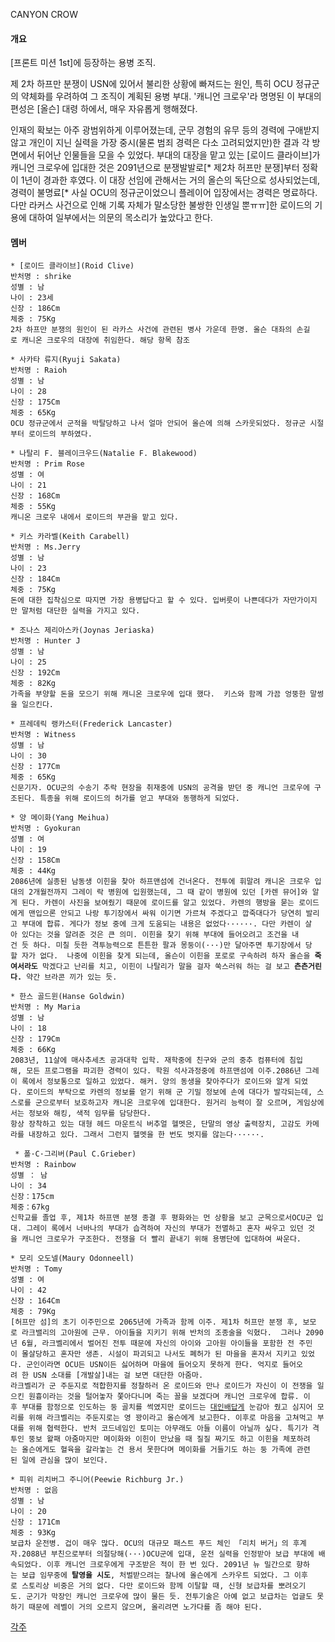 CANYON CROW

==== 개요 ====
[프론트 미션 1st]에 등장하는 용병 조직.

제 2차 하프만 분쟁이 USN에 있어서 불리한 상황에 빠져드는 원인, 특히 OCU 정규군의 약체화를 우려하여 그 조직이 계획된 용병 부대. '캐니언 크로우'라 명명된 이 부대의 편성은 [올슨] 대령 하에서, 매우 자유롭게 행해졌다. 

인재의 확보는 아주 광범위하게 이루어졌는데, 군무 경험의 유무 등의 경력에 구애받지 않고 개인이 지닌 실력을 가장 중시(물론 범죄 경력은 다소 고려되었지만)한 결과 각 방면에서 뒤어난 인물들을 모을 수 있었다. 부대의 대장을 맡고 있는 [로이드 클라이브]가 캐니언 크로우에 입대한 것은 2091년으로 분쟁발발로[* 제2차 허프만 분쟁]부터 정확이 1년이 경과한 후였다. 이 대장 선임에 관해서는 거의 올슨의 독단으로 성사되었는데, 경력이 불명료[* 사실 OCU의 정규군이었으니 플레이어 입장에서는 경력은 명료하다. 다만 라커스 사건으로 인해 기록 자체가 말소당한 불쌍한 인생일 뿐ㅠㅠ]한 로이드의 기용에 대하여 일부에서는 의문의 목소리가 높았다고 한다.

==== 멤버 ====
 * [로이드 클라이브](Roid Clive)
 반처명 : shrike  
 성별 : 남
 나이 : 23세
 신장 : 186Cm
 체중 : 75Kg
 2차 하프만 분쟁의 원인이 된 라카스 사건에 관련된 병사 가운데 한명. 올슨 대좌의 손길로 캐니온 크로우의 대장에 취임한다. 해당 항목 참조

 * 사카타 류지(Ryuji Sakata)
 반처명 : Raioh 
 성별 : 남  
 나이 : 28
 신장 : 175Cm
 체중 : 65Kg
 OCU 정규군에서 군적을 박탈당하고 나서 얼마 안되어 올슨에 의해 스카웃되었다. 정규군 시절부터 로이드의 부하였다.

 * 나탈리 F. 블레이크우드(Natalie F. Blakewood)
 반처명 : Prim Rose
 성별 : 여  
 나이 : 21
 신장 : 168Cm
 체중 : 55Kg
 캐니온 크로우 내에서 로이드의 부관을 맡고 있다.

 * 키스 카라벨(Keith Carabell)
 반처명 : Ms.Jerry
 성별 : 남
 나이 : 23
 신장 : 184Cm
 체중 : 75Kg
 돈에 대한 집착심으로 따지면 가장 용병답다고 할 수 있다. 입버릇이 나쁜데다가 자만가이지만 말처럼 대단한 실력을 가지고 있다.

 * 조나스 제리아스카(Joynas Jeriaska)
 반처명 : Hunter J
 성별 : 남
 나이 : 25
 신장 : 192Cm
 체중 : 82Kg
 가족을 부양할 돈을 모으기 위해 캐니온 크로우에 입대 했다.  키스와 함께 가끔 엉뚱한 말썽을 일으킨다.

 * 프레데릭 랭카스터(Frederick Lancaster)
 반처명 : Witness
 성별 : 남
 나이 : 30
 신장 : 177Cm
 체중 : 65Kg
 신문기자. OCU군의 수송기 추락 현장을 취재중에 USN의 공격을 받던 중 캐니언 크로우에 구조된다. 특종을 위해 로이드의 허가를 얻고 부대와 동행하게 되었다. 

 * 양 메이화(Yang Meihua)
 반처명 : Gyokuran
 성별 : 여
 나이 : 19 
 신장 : 158Cm
 체중 : 44Kg
 2086년에 실종된 남동생 이힌을 찾아 하프맨섬에 건너온다. 전투에 휘말려 캐니온 크로우 입대의 2개월전까지 그레이 락 병원에 입원했는데, 그 때 같이 병원에 있던 [카렌 뮤어]와 알게 된다. 카렌이 사진을 보여줬기 때문에 로이드를 알고 있었다. 카렌의 행방을 묻는 로이드에게 맨입으론 안되고 나랑 투기장에서 싸워 이기면 가르쳐 주겠다고 깝죽대다가 당연히 발리고 부대에 합류. 게다가 정보 중에 크게 도움되는 내용은 없었다······. 다만 카렌이 살아 있다는 것을 알려준 것은 큰 의미. 이힌을 찾기 위해 부대에 들어오려고 조건을 내건 듯 하다. 미칠 듯한 격투능력으로 튼튼한 팔과 몽둥이(···)만 달아주면 투기장에서 당할 자가 없다.  나중에 이힌을 찾게 되는데, 올슨이 이힌을 포로로 구속하려 하자 올슨을 '''죽여서라도''' 막겠다고 난리를 치고, 이힌이 나탈리가 말을 걸자 쑥스러워 하는 걸 보고 '''츤츤거린다.''' 약간 브라콘 끼가 있는 듯.

 * 한스 골드윈(Hanse Goldwin)
 반처명 : My Maria
 성별 : 남
 나이 : 18
 신장 : 179Cm
 체중 : 66Kg
 2083년, 11살에 매사추세츠 공과대학 입학. 재학중에 친구와 군의 중추 컴퓨터에 침입해, 모든 프로그램을 파괴한 경력이 있다. 학원 석사과정중에 하프맨섬에 이주.2086년 그레이 록에서 정보통으로 일하고 있었다. 해커. 양의 동생을 찾아주다가 로이드와 알게 되었다. 로이드의 부탁으로 카렌의 정보를 얻기 위해 군 기밀 정보에 손에 대다가 발각되는데, 스스로를 군으로부터 보호하고자 캐니온 크로우에 입대한다. 원거리 능력이 잘 오르며, 게임상에서는 정보와 해킹, 색적 임무를 담당한다.  
 항상 장착하고 있는 대형 헤드 마운트식 버추얼 헬멧은, 단말의 영상 출력장치, 고감도 카메라를 내장하고 있다. 그래서 그런지 헬멧을 한 번도 벗지를 않는다······.

  * 폴·C·그리버(Paul C.Grieber)
 반처명 : Rainbow
 성별 ： 남
 나이 : 34
 신장：175cm
 체중：67kg
 신학교를 졸업 후, 제1차 하프맨 분쟁 종결 후 평화와는 먼 상황을 보고 군목으로서OCU군 입대. 그레이 록에서 너바나의 부대가 습격하여 자신의 부대가 전멸하고 혼자 싸우고 있던 것을 캐니언 크로우가 구조한다. 전쟁을 더 빨리 끝내기 위해 용병단에 입대하여 싸운다.

 * 모리 오도넬(Maury Odonneell)
 반처명 : Tomy 
 성별 : 여
 나이 : 42
 신장 : 164Cm
 체중 : 79Kg
 [허프만 섬]의 초기 이주민으로 2065년에 가족과 함께 이주. 제1차 허프만 분쟁 후, 보모로 라크밸리의 고아원에 근무. 아이들을 지키기 위해 반처의 조종술을 익혔다.  그러나 2090년 6월, 라크벨리에서 벌어진 전투 때문에 자신의 아이와 고아원 아이들을 포함한 전 주민이 몰살당하고 혼자만 생존. 시설이 파괴되고 나서도 폐허가 된 마을을 혼자서 지키고 있었다. 군인이라면 OCU든 USN이든 싫어하며 마을에 들어오지 못하게 한다. 억지로 들어오려 한 USN 소대를 [개발살]내는 걸 보면 대단한 아줌마.
 라크벨리가 군 주둔지로 적합한지를 정찰하러 온 로이드와 만나 로이드가 자신이 이 전쟁을 일으킨 원흉이라는 것을 털어놓자 쫓아다니며 죽는 꼴을 보겠다며 캐니언 크로우에 합류. 이후 부대를 함정으로 인도하는 둥 골치를 썩였지만 로이드는 [[대인배]]답게 눈감아 줬고 심지어 모리를 위해 라크벨리는 주둔지로는 영 꽝이라고 올슨에게 보고한다. 이후로 마음을 고쳐먹고 부대를 위해 협력한다. 반처 코드네임인 토미는 아무래도 아들 이름이 아닐까 싶다. 특기가 격투인 뚱보 왈패 아줌마지만 메이화와 이힌이 만났을 때 질질 짜기도 하고 이힌을 체포하려는 올슨에게도 혈육을 갈라놓는 건 용서 못한다며 메이화를 거들기도 하는 둥 가족에 관련된 일에 관심을 많이 보인다.

 * 피위 리치버그 주니어(Peewie Richburg Jr.)
 반처명 : 없음
 성별 : 남
 나이 : 20
 신장 : 171Cm
 체중 : 93Kg 
 보급차 운전병. 겁이 매우 많다. OCU의 대규모 패스트 푸드 체인 「리치 버거」의 후계자.2088년 부친으로부터 의절당해(···)OCU군에 입대, 운전 실력을 인정받아 보급 부대에 배속되었다. 이후 캐니언 크로우에게 구조받은 적이 한 번 있다. 2091년 뉴 밀간으로 향하는 보급 임무중에 '''탈영을 시도''', 처벌받으려는 찰나에 올슨에게 스카우트 되었다. 그 이후로 스토리상 비중은 거의 없다. 다만 로이드와 함께 이탈할 때, 신형 보급차를 뽀려오기도. 군기가 막장인 캐니언 크로우에 많이 물든 듯. 전투기술은 아예 없고 보급차는 업글도 못하기 때문에 레벨이 거의 오르지 않으며, 올리려면 노가다를 좀 해야 된다.

[[각주]]
